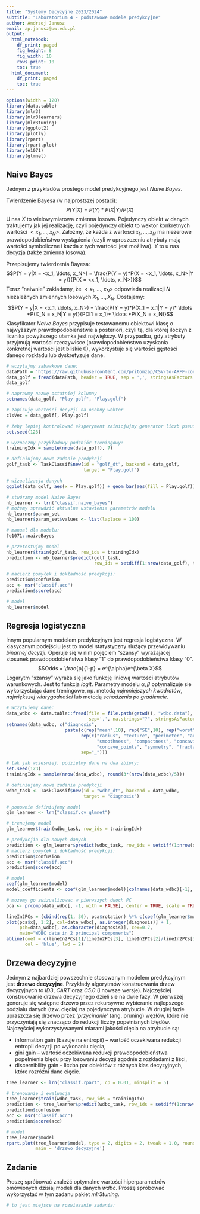 ```yaml
---
title: "Systemy Decyzyjne 2023/2024"
subtitle: "Laboratorium 4 - podstawowe modele predykcyjne"
author: Andrzej Janusz
email: ap.janusz@uw.edu.pl
output:
  html_notebook:
    df_print: paged
    fig_height: 8
    fig_width: 10
    rows.print: 10
    toc: true
  html_document:
    df_print: paged
    toc: true
---
```


```r
options(width = 120)
library(data.table)
library(mlr3)
library(mlr3learners)
library(mlr3tuning)
library(ggplot2)
library(plotly)
library(rpart)
library(rpart.plot)
library(e1071)
library(glmnet)
```

## Naive Bayes

Jednym z przykładów prostego model predykcyjnego jest _Naive Bayes_. 

Twierdzenie Bayesa (w najprostszej postaci): $$P(Y|X) = P(Y)*P(X|Y) / P(X)$$
U nas $X$ to wielowymiarowa zmienna losowa. Pojedynczy obiekt w danych traktujemy jak jej realizację, czyli pojedynczy obiekt to wektor konkretnych wartości $<x_1, ..., x_N>$. Załóżmy, że każda z wartości $x_1, \ldots, x_N$ ma niezerowe prawdopodobieństwo wystąpienia (czyli w uproszczeniu atrybuty mają wartości symboliczne i każda z tych wartości jest możliwa). $Y$ to u nas decyzja (także zmienna losowa).

Przepisujemy twierdzenia Bayesa:
$$P(Y = y|X = <x_1, \ldots, x_N>) = \frac{P(Y = y)*P(X = <x_1, \ldots, x_N>|Y = y)}{P(X = <x_1, \ldots, x_N>)}$$
Teraz "naiwnie" zakladamy, że $<x_1, \ldots, x_N>$ odpowiada realizacji $N$ niezależnych zmiennych losowych $X_1, \ldots, X_N$. Dostajemy:
$$P(Y = y|X = <x_1, \ldots, x_N>) = \frac{P(Y = y)*P(X_1 = x_1|Y = y)* \ldots *P(X_N = x_N|Y = y)}{P(X1 = x_1)* \ldots *P(X_N = x_N)}$$
Klasyfikator _Naive Bayes_ przypisuje testowanemu obiektowi klasę o najwyższym prawdopodobieństwie a posteriori, czyli tą, dla której iloczyn z licznika powyższego ułamka jest największy. W przypadku, gdy atrybuty przyjmują wartości rzeczywisce (prawdopodobieństwo uzyskania konkretnej wartości jest bliskie 0), wykorzystuje się wartości gęstosci danego rozkładu lub dyskretyzuje dane.


```r
# wczytajmy zabawkowe dane:
dataPath = 'https://raw.githubusercontent.com/pritomzap/CSV-to-ARFF-converter/master/weather_nominal.csv'
data_golf = fread(dataPath, header = TRUE, sep = ',', stringsAsFactors = TRUE)
data_golf

# naprawmy nazwę ostatniej kolumny
setnames(data_golf, "Play golf", "Play.golf")

# zapisuję wartości decyzji na osobny wektor
clsVec = data_golf[, Play.golf]

# żeby lepiej kontrolować eksperyment zainicjujmy generator liczb pseudolosowych
set.seed(123)

# wyznaczmy przykładowy podzbiór treningowy:
trainingIdx = sample(nrow(data_golf), 7)

# definiujemy nowe zadanie predykcji
golf_task <- TaskClassif$new(id = "golf_dt", backend = data_golf, 
                             target = "Play.golf")

# wizualizacja danych
ggplot(data_golf, aes(x = Play.golf)) + geom_bar(aes(fill = Play.golf))
```

```r
# stwórzmy model Naive Bayes
nb_learner <- lrn("classif.naive_bayes")
# możemy sprawdzić aktualne ustawienia parametrów modelu
nb_learner$param_set
nb_learner$param_set$values <- list(laplace = 100)

# manual dla modelu:
?e1071::naiveBayes

# przetestujmy model
nb_learner$train(golf_task, row_ids = trainingIdx)
prediction <- nb_learner$predict(golf_task, 
                                 row_ids = setdiff(1:nrow(data_golf), trainingIdx))

# macierz pomyłek i dokładność predykcji:
prediction$confusion
acc <- msr("classif.acc")
prediction$score(acc)

# model
nb_learner$model
```

## Regresja logistyczna

Innym popularnym modelem predykcyjnym jest regresja logistyczna. W klasycznym podejściu jest to model statystyczny slużący przewidywaniu _binarnej decyzji_. Operuje się w nim pojęciem "szansy" wyrażajacej stosunek prawdopodobieństwa klasy "1" do prawdopodobieństwa klasy "0". 
$$Odds = \frac{p}{1-p} = e^{\alpha}e^{\beta X}$$
Logarytm "szansy" wyraża się jako funkcję liniową wartości atrybutów warunkowych. Jest to funkcja _logit_. Parametry modelu $\alpha, \beta$ optymalizuje sie wykorzystując dane treningowe, np. metodą _najmniejszych kwadratów_, _największej wiarygodności_ lub metodą _schodzenia po gradiencie_.

```r
# Wczytujemy dane:
data_wdbc <- data.table::fread(file = file.path(getwd(), "wdbc.data"), header = FALSE, 
                               sep=',', na.strings="?", stringsAsFactors = TRUE, drop = 1)
setnames(data_wdbc, c("diagnosis",
                      paste(c(rep("mean",10), rep("SE",10), rep("worst",10)),
                            rep(c("radius", "texture", "perimeter", "area",
                                  "smoothness", "compactness", "concavity",
                                  "concave_points", "symmetry", "fractal_dimension"),3),
                            sep="_")))

# tak jak wczesniej, podzielmy dane na dwa zbiory:
set.seed(123)
trainingIdx = sample(nrow(data_wdbc), round(3*(nrow(data_wdbc)/5)))

# definiujemy nowe zadanie predykcji
wdbc_task <- TaskClassif$new(id = "wdbc_dt", backend = data_wdbc, 
                             target = "diagnosis")
```

```r
# ponownie definiujemy model
glm_learner <- lrn("classif.cv_glmnet")

# trenujemy model 
glm_learner$train(wdbc_task, row_ids = trainingIdx)

# predykcjia dla nowych danych
prediction <- glm_learner$predict(wdbc_task, row_ids = setdiff(1:nrow(data_wdbc), trainingIdx))
# macierz pomyłek i dokładność predykcji:
prediction$confusion
acc <- msr("classif.acc")
prediction$score(acc)

# model
coef(glm_learner$model)
model_coefficients <- coef(glm_learner$model)[colnames(data_wdbc)[-1], ]

# mozemy go zwizualizowac w pierwszych dwoch PC
pca <- prcomp(data_wdbc[, -1, with = FALSE], center = TRUE, scale = TRUE)

lineIn2PCs = (cbind(rep(1, 30), pca$rotation) %*% c(coef(glm_learner$model)[1], model_coefficients))[1:3]
plot(pca$x[, 1:2], col=data_wdbc[, as.integer(diagnosis)] + 1, 
     pch=data_wdbc[, as.character(diagnosis)], cex=0.7, 
     main="WDBC data in 2 principal components")
abline(coef = c(lineIn2PCs[1]/lineIn2PCs[3], lineIn2PCs[2]/lineIn2PCs[3]),
       col = 'blue', lwd = 2)
```

## Drzewa decyzyjne

Jednym z najbardziej powszechnie stosowanym modelem predykcyjnym jest __drzewo decyzyjne__. Przykłady algorytmów konstruowania drzew decyzyjnych to _ID3_, _CART_ oraz _C5.0_ (i nowsze wersje). Najczęściej konstruowanie drzewa decyzyjnego dzieli sie na dwie fazy. W pierwszej generuje się wstępne drzewo przez rekursywne wybieranie najlepszego podzialu danych (tzw. cięcia) na pojedynczym atrybucie. W drugiej fazie upraszcza się drzewo przez '_przycinanie_' (ang. pruning) węzłów, które nie przyczyniają się znacząco do redukcji liczby popełnianych błędów. Najczęściej wykorzystywanymi miarami jakości cięcia na atrybucie są:

 - information gain (bazuje na entropii) -- wartość oczekiwana redukcji entropii decyzji po wykonaniu cięcia,
 - gini gain -- wartość oczekiwana redukcji prawdopodobieństwa popełnienia błędu przy losowaniu decyzji zgodnie z rozkladami z liści,
 - discernibility gain -- liczba par obiektów z różnych klas decyzyjnych, które rozróżni dane cięcie.

```r
tree_learner <- lrn("classif.rpart", cp = 0.01, minsplit = 5)

# trenowanie i ewaluacja
tree_learner$train(wdbc_task, row_ids = trainingIdx)
prediction <- tree_learner$predict(wdbc_task, row_ids = setdiff(1:nrow(data_wdbc), trainingIdx))
prediction$confusion
acc <- msr("classif.acc")
prediction$score(acc)

# model
tree_learner$model
rpart.plot(tree_learner$model, type = 2, digits = 2, tweak = 1.0, roundint=FALSE,
           main = 'drzewo decyzyjne')
```

## Zadanie

Proszę spróbować znaleźć optymalne wartości hiperparametrów omówionych dzisiaj modeli dla danych _wdbc_. Proszę spróbować wykorzystać w tym zadanu pakiet _mlr3tuning_.

```r
# to jest miejsce na rozwiazanie zadania:


```

\  
\  
 
 